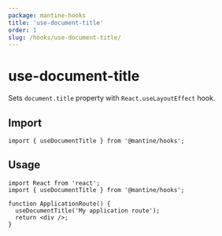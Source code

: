 ```yaml
---
package: mantine-hooks
title: 'use-document-title'
order: 1
slug: /hooks/use-document-title/
---
```



# use-document-title

<PageHeader
  source="mantine-hooks/src/hooks/use-document-title/use-document-title.ts"
  docs="hooks/use-document-title.mdx"
  package="@mantine/hooks"
/>

Sets `document.title` property with `React.useLayoutEffect` hook.

## Import

```tsx
import { useDocumentTitle } from '@mantine/hooks';
```

## Usage

```tsx
import React from 'react';
import { useDocumentTitle } from '@mantine/hooks';

function ApplicationRoute() {
  useDocumentTitle('My application route');
  return <div />;
}
```

<UseDocumentTitleDemo />
